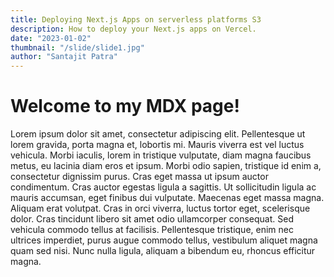 ```yaml
---
title: Deploying Next.js Apps on serverless platforms S3
description: How to deploy your Next.js apps on Vercel.
date: "2023-01-02"
thumbnail: "/slide/slide1.jpg"
author: "Santajit Patra"
---
```


# Welcome to my MDX page!
 
Lorem ipsum dolor sit amet, consectetur adipiscing elit. Pellentesque ut lorem gravida, porta magna et, lobortis mi. Mauris viverra est vel luctus vehicula. Morbi iaculis, lorem in tristique vulputate, diam magna faucibus metus, eu lacinia diam eros et ipsum. Morbi odio sapien, tristique id enim a, consectetur dignissim purus. Cras eget massa ut ipsum auctor condimentum. Cras auctor egestas ligula a sagittis. Ut sollicitudin ligula ac mauris accumsan, eget finibus dui vulputate. Maecenas eget massa magna. Aliquam erat volutpat. Cras in orci viverra, luctus tortor eget, scelerisque dolor. Cras tincidunt libero sit amet odio ullamcorper consequat. Sed vehicula commodo tellus at facilisis. Pellentesque tristique, enim nec ultrices imperdiet, purus augue commodo tellus, vestibulum aliquet magna quam sed nisi. Nunc nulla ligula, aliquam a bibendum eu, rhoncus efficitur magna.